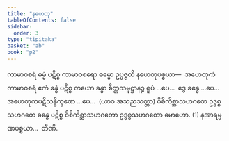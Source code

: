 ```yaml
---
title: "နဟေတု"
tableOfContents: false
sidebar:
  order: 3
type: "tipitaka"
basket: "ab"
book: "p2"
---
```



<DynamicBreadcrumb />

<Division number="198" book="p2" e="ch" v="38" p="444">

<Paragraph number="4515" book="p2">
ကာမာဝစရံ ဓမ္မံ ပဋိစ္စ ကာမာဝစရော ဓမ္မော ဥပ္ပဇ္ဇတိ နဟေတုပစ္စယာ—  အဟေတုကံ ကာမာဝစရံ ဧကံ ခန္ဓံ ပဋိစ္စ တယော ခန္ဓာ စိတ္တသမုဋ္ဌာနဉ္စ ရူပံ …ပေ…  ဒွေ ခန္ဓေ …ပေ…  အဟေတုကပဋိသန္ဓိက္ခဏေ …ပေ…  (ယာဝ အသညသတ္တာ) ဝိစိကိစ္ဆာသဟဂတေ ဥဒ္ဓစ္စသဟဂတေ ခန္ဓေ ပဋိစ္စ ဝိစိကိစ္ဆာသဟဂတော ဥဒ္ဓစ္စသဟဂတော မောဟော. (1)

</Paragraph>
</Division>

<Paragraph number="4516" type="center" book="p2">
နအာရမ္မဏပစ္စယာ…  တီဏိ.
</Paragraph>